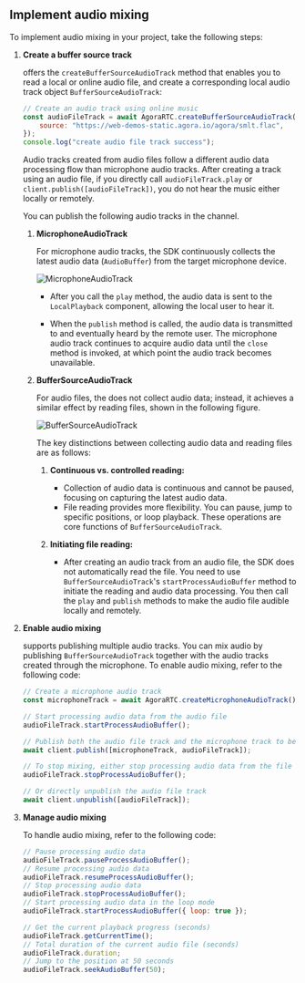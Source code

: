 
<PlatformWrapper platform="web">

## Implement audio mixing

To implement audio mixing in your project, take the following steps:

1. **Create a buffer source track**

    <Vg k="VSDK"/> offers the `createBufferSourceAudioTrack` method that enables you to read a local or online audio file, and create a corresponding local audio track object `BufferSourceAudioTrack`:

    ```javascript
    // Create an audio track using online music
    const audioFileTrack = await AgoraRTC.createBufferSourceAudioTrack({
        source: "https://web-demos-static.agora.io/agora/smlt.flac",
    });
    console.log("create audio file track success");
    ```

    Audio tracks created from audio files follow a different audio data processing flow than microphone audio tracks. After creating a track using an audio file, if you directly call `audioFileTrack.play` or `client.publish([audioFileTrack])`, you do not hear the music either locally or remotely. 
    
    You can publish the following audio tracks in the channel.
    
    1. **MicrophoneAudioTrack**

        For microphone audio tracks, the SDK continuously collects the latest audio data (`AudioBuffer`) from the target microphone device.

        ![MicrophoneAudioTrack](https://agora-doc.s3.us-east-1.amazonaws.com/images/video-sdk/microphone-audio-track-web.svg)

        * After you call the `play` method, the audio data is sent to the `LocalPlayback` component, allowing the local user to hear it.
        
        * When the `publish` method is called, the audio data is transmitted to <Vg k= "AGORA_BACKEND"/> and eventually heard by the remote user.
        The microphone audio track continues to acquire audio data until the `close` method is invoked, at which point the audio track becomes unavailable.

    1. **BufferSourceAudioTrack**

        For audio files, the <Vg k="VSDK"/> does not collect audio data; instead, it achieves a similar effect by reading files, shown in the following figure.

        ![BufferSourceAudioTrack](https://agora-doc.s3.us-east-1.amazonaws.com/images/video-sdk/buffer-source-audio-track-web.svg)

        The key distinctions between collecting audio data and reading files are as follows:

        1. **Continuous vs. controlled reading:**
            * Collection of audio data is continuous and cannot be paused, focusing on capturing the latest audio data.
            * File reading provides more flexibility. You can pause, jump to specific positions, or loop playback. These operations are core functions of `BufferSourceAudioTrack`.

        1. **Initiating file reading:**
            * After creating an audio track from an audio file, the SDK does not automatically read the file. You need to use `BufferSourceAudioTrack`'s `startProcessAudioBuffer` method to initiate the reading and audio data processing. You then call the `play` and `publish` methods to make the audio file audible locally and remotely.

1. **Enable audio mixing**

    <Vg k="VSDK"/> supports publishing multiple audio tracks. You can mix audio by publishing `BufferSourceAudioTrack` together with the audio tracks created through the microphone. To enable audio mixing, refer to the following code:

    ```javascript
    // Create a microphone audio track
    const microphoneTrack = await AgoraRTC.createMicrophoneAudioTrack();
    
    // Start processing audio data from the audio file
    audioFileTrack.startProcessAudioBuffer();
    
    // Publish both the audio file track and the microphone track to begin mixing
    await client.publish([microphoneTrack, audioFileTrack]);
    
    // To stop mixing, either stop processing audio data from the file
    audioFileTrack.stopProcessAudioBuffer();
    
    // Or directly unpublish the audio file track
    await client.unpublish([audioFileTrack]);
    ```

1. **Manage audio mixing**

    To handle audio mixing, refer to the following code:

    ```javascript
    // Pause processing audio data
    audioFileTrack.pauseProcessAudioBuffer();
    // Resume processing audio data
    audioFileTrack.resumeProcessAudioBuffer();
    // Stop processing audio data
    audioFileTrack.stopProcessAudioBuffer();
    // Start processing audio data in the loop mode
    audioFileTrack.startProcessAudioBuffer({ loop: true });
    
    // Get the current playback progress (seconds)
    audioFileTrack.getCurrentTime();
    // Total duration of the current audio file (seconds)
    audioFileTrack.duration;
    // Jump to the position at 50 seconds
    audioFileTrack.seekAudioBuffer(50);
    ```

</PlatformWrapper>